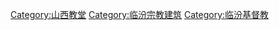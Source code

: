 [[Category:山西教堂|Category:山西教堂]]
[[Category:临汾宗教建筑|Category:临汾宗教建筑]]
[[Category:临汾基督教|Category:临汾基督教]]